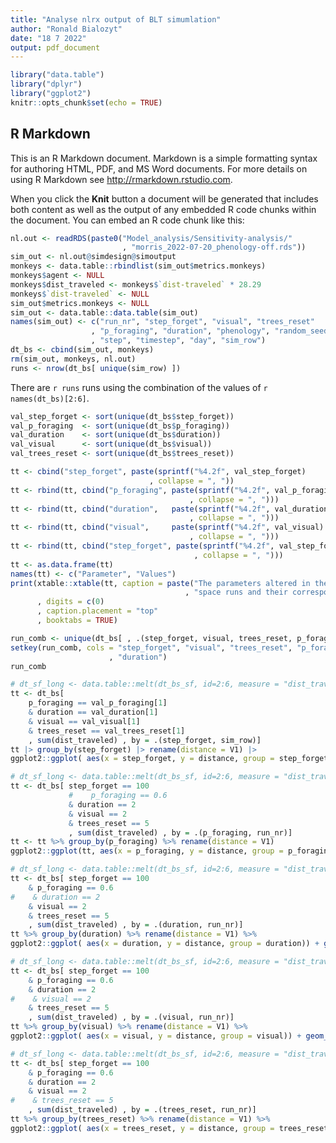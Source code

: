 ```yaml
---
title: "Analyse nlrx output of BLT simumlation"
author: "Ronald Bialozyt"
date: "18 7 2022"
output: pdf_document
---
```


```r
library("data.table")
library("dplyr")
library("ggplot2")
knitr::opts_chunk$set(echo = TRUE)
```

## R Markdown

This is an R Markdown document. Markdown is a simple formatting syntax for authoring HTML, PDF, and MS Word documents. For more details on using R Markdown see <http://rmarkdown.rstudio.com>.

When you click the **Knit** button a document will be generated that includes both content as well as the output of any embedded R code chunks within the document. You can embed an R code chunk like this:

```r
nl.out <- readRDS(paste0("Model_analysis/Sensitivity-analysis/"
                         , "morris_2022-07-20_phenology-off.rds"))
sim_out <- nl.out@simdesign@simoutput
monkeys <- data.table::rbindlist(sim_out$metrics.monkeys)
monkeys$agent <- NULL
monkeys$dist_traveled <- monkeys$`dist-traveled` * 28.29
monkeys$`dist-traveled` <- NULL
sim_out$metrics.monkeys <- NULL
sim_out <- data.table::data.table(sim_out)
names(sim_out) <- c("run_nr", "step_forget", "visual", "trees_reset"
                  , "p_foraging", "duration", "phenology", "random_seed"
                  , "step", "timestep", "day", "sim_row")
dt_bs <- cbind(sim_out, monkeys)
rm(sim_out, monkeys, nl.out)
runs <- nrow(dt_bs[ unique(sim_row) ])
```

There are `r runs` runs using the combination of the values of 
`r names(dt_bs)[2:6]`.

```r
val_step_forget <- sort(unique(dt_bs$step_forget))
val_p_foraging  <- sort(unique(dt_bs$p_foraging))
val_duration    <- sort(unique(dt_bs$duration))
val_visual      <- sort(unique(dt_bs$visual))
val_trees_reset <- sort(unique(dt_bs$trees_reset))

tt <- cbind("step_forget", paste(sprintf("%4.2f", val_step_forget)
                               , collapse = ", "))
tt <- rbind(tt, cbind("p_foraging", paste(sprintf("%4.2f", val_p_foraging)
                                        , collapse = ", ")))
tt <- rbind(tt, cbind("duration",   paste(sprintf("%4.2f", val_duration)
                                        , collapse = ", ")))
tt <- rbind(tt, cbind("visual",     paste(sprintf("%4.2f", val_visual)
                                        , collapse = ", ")))
tt <- rbind(tt, cbind("step_forget", paste(sprintf("%4.2f", val_step_forget)
                                         , collapse = ", ")))
tt <- as.data.frame(tt)
names(tt) <- c("Parameter", "Values")
print(xtable::xtable(tt, caption = paste("The parameters altered in the behavior"
                                       , "space runs and their corresponding values."))
      , digits = c(0)
      , caption.placement = "top"
      , booktabs = TRUE)
```
```r
run_comb <- unique(dt_bs[ , .(step_forget, visual, trees_reset, p_foraging, duration)])
setkey(run_comb, cols = "step_forget", "visual", "trees_reset", "p_foraging"
                      , "duration")
run_comb
```



```r
# dt_sf_long <- data.table::melt(dt_bs_sf, id=2:6, measure = "dist_traveled")
tt <- dt_bs[ 
    p_foraging == val_p_foraging[1]
    & duration == val_duration[1]
    & visual == val_visual[1]
    & trees_reset == val_trees_reset[1]
    , sum(dist_traveled) , by = .(step_forget, sim_row)]
tt |> group_by(step_forget) |> rename(distance = V1) |> 
ggplot2::ggplot( aes(x = step_forget, y = distance, group = step_forget)) + geom_boxplot()

```

```r
# dt_sf_long <- data.table::melt(dt_bs_sf, id=2:6, measure = "dist_traveled")
tt <- dt_bs[ step_forget == 100
             #    p_foraging == 0.6
             & duration == 2
             & visual == 2
             & trees_reset == 5
             , sum(dist_traveled) , by = .(p_foraging, run_nr)]
tt <- tt %>% group_by(p_foraging) %>% rename(distance = V1)
ggplot2::ggplot(tt, aes(x = p_foraging, y = distance, group = p_foraging)) + geom_boxplot()

```

```r
# dt_sf_long <- data.table::melt(dt_bs_sf, id=2:6, measure = "dist_traveled")
tt <- dt_bs[ step_forget == 100
    & p_foraging == 0.6
#    & duration == 2
    & visual == 2
    & trees_reset == 5
    , sum(dist_traveled) , by = .(duration, run_nr)]
tt %>% group_by(duration) %>% rename(distance = V1) %>% 
ggplot2::ggplot( aes(x = duration, y = distance, group = duration)) + geom_boxplot()

```

```r
# dt_sf_long <- data.table::melt(dt_bs_sf, id=2:6, measure = "dist_traveled")
tt <- dt_bs[ step_forget == 100
    & p_foraging == 0.6
    & duration == 2
#    & visual == 2
    & trees_reset == 5
    , sum(dist_traveled) , by = .(visual, run_nr)]
tt %>% group_by(visual) %>% rename(distance = V1) %>% 
ggplot2::ggplot( aes(x = visual, y = distance, group = visual)) + geom_boxplot()

```

```r
# dt_sf_long <- data.table::melt(dt_bs_sf, id=2:6, measure = "dist_traveled")
tt <- dt_bs[ step_forget == 100
    & p_foraging == 0.6
    & duration == 2
    & visual == 2
#    & trees_reset == 5
    , sum(dist_traveled) , by = .(trees_reset, run_nr)]
tt %>% group_by(trees_reset) %>% rename(distance = V1) %>% 
ggplot2::ggplot( aes(x = trees_reset, y = distance, group = trees_reset)) + geom_boxplot()

```

